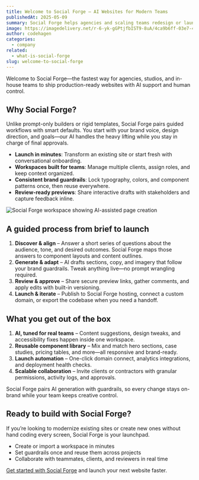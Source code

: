 ```yaml
---
title: Welcome to Social Forge – AI Websites for Modern Teams
publishedAt: 2025-05-09
summary: Social Forge helps agencies and scaling teams redesign or launch websites in minutes with guided AI workflows and built-in guardrails.
image: https://imagedelivery.net/r-6-yk-gGPtjfbIST9-8uA/4ca9b6ff-03e7-4dcc-8167-d7203befc700/public
author: codehagen
categories:
  - company
related:
  - what-is-social-forge
slug: welcome-to-social-forge
---
```


Welcome to Social Forge—the fastest way for agencies, studios, and in-house teams to ship production-ready websites with AI support and human control.

## Why Social Forge?

Unlike prompt-only builders or rigid templates, Social Forge pairs guided workflows with smart defaults. You start with your brand voice, design direction, and goals—our AI handles the heavy lifting while you stay in charge of final approvals.

- **Launch in minutes**: Transform an existing site or start fresh with conversational onboarding.
- **Workspaces built for teams**: Manage multiple clients, assign roles, and keep context organized.
- **Consistent brand guardrails**: Lock typography, colors, and component patterns once, then reuse everywhere.
- **Review-ready previews**: Share interactive drafts with stakeholders and capture feedback inline.

<Image
  alt="Social Forge workspace showing AI-assisted page creation"
  src="https://imagedelivery.net/r-6-yk-gGPtjfbIST9-8uA/de9cf569-f767-4d0c-7b3e-21605769be00/public"
  width={1607}
  height={946}
/>

## A guided process from brief to launch

1. **Discover & align** – Answer a short series of questions about the audience, tone, and desired outcomes. Social Forge maps those answers to component layouts and content outlines.
2. **Generate & adapt** – AI drafts sections, copy, and imagery that follow your brand guardrails. Tweak anything live—no prompt wrangling required.
3. **Review & approve** – Share secure preview links, gather comments, and apply edits with built-in versioning.
4. **Launch & iterate** – Publish to Social Forge hosting, connect a custom domain, or export the codebase when you need a handoff.

<Quote
  author="Alex Rivera"
  authorSrc="https://imagedelivery.net/r-6-yk-gGPtjfbIST9-8uA/author-sarah/public"
  title="Founder"
  company="Rivera Creative"
  companySrc="https://imagedelivery.net/r-6-yk-gGPtjfbIST9-8uA/oslo-logo/public"
  text="Social Forge helped our studio launch three client sites in the time it used to take to deliver one. The guided workflows keep everyone aligned."
/>

## What you get out of the box

1. **AI, tuned for real teams** – Content suggestions, design tweaks, and accessibility fixes happen inside one workspace.
2. **Reusable component library** – Mix and match hero sections, case studies, pricing tables, and more—all responsive and brand-ready.
3. **Launch automation** – One-click domain connect, analytics integrations, and deployment health checks.
4. **Scalable collaboration** – Invite clients or contractors with granular permissions, activity logs, and approvals.

<Note variant="info">
  Social Forge pairs AI generation with guardrails, so every change stays on-brand while your team keeps creative control.
</Note>

## Ready to build with Social Forge?

If you’re looking to modernize existing sites or create new ones without hand coding every screen, Social Forge is your launchpad.

- Create or import a workspace in minutes
- Set guardrails once and reuse them across projects
- Collaborate with teammates, clients, and reviewers in real time

[Get started with Social Forge](/kontakt) and launch your next website faster.
